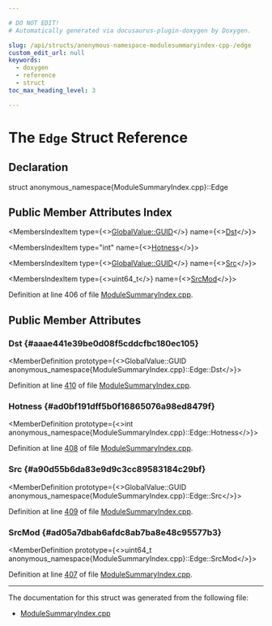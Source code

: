 ```yaml
---

# DO NOT EDIT!
# Automatically generated via docusaurus-plugin-doxygen by Doxygen.

slug: /api/structs/anonymous-namespace-modulesummaryindex-cpp-/edge
custom_edit_url: null
keywords:
  - doxygen
  - reference
  - struct
toc_max_heading_level: 3

---
```





# The `Edge` Struct Reference

<DoxygenPage pluginConfig={pluginConfig}>



## Declaration

<CodeBlock>struct anonymous_namespace{ModuleSummaryIndex.cpp}::Edge</CodeBlock>

## Public Member Attributes Index

<MembersIndex>

<MembersIndexItem
  type={<><a href="/docs/api/classes/llvm/globalvalue/#a3af0428ec6e48cb2f05c199b7b9f7e07">GlobalValue::GUID</a></>}
  name={<><a href="#aaae441e39be0d08f5cddcfbc180ec105">Dst</a></>}>
</MembersIndexItem>

<MembersIndexItem
  type="int"
  name={<><a href="#ad0bf191dff5b0f16865076a98ed8479f">Hotness</a></>}>
</MembersIndexItem>

<MembersIndexItem
  type={<><a href="/docs/api/classes/llvm/globalvalue/#a3af0428ec6e48cb2f05c199b7b9f7e07">GlobalValue::GUID</a></>}
  name={<><a href="#a90d55b6da83e9d9c3cc89583184c29bf">Src</a></>}>
</MembersIndexItem>

<MembersIndexItem
  type={<>uint64&#95;t</>}
  name={<><a href="#ad05a7dbab6afdc8ab7ba8e48c95577b3">SrcMod</a></>}>
</MembersIndexItem>

</MembersIndex>


Definition at line 406 of file <a href="/docs/api/files/lib/lib/ir/modulesummaryindex-cpp">ModuleSummaryIndex.cpp</a>.

<SectionDefinition>

## Public Member Attributes

### Dst {#aaae441e39be0d08f5cddcfbc180ec105}

<MemberDefinition
  prototype={<>GlobalValue::GUID anonymous&#95;namespace&#123;ModuleSummaryIndex.cpp&#125;::Edge::Dst</>}>

Definition at line <a href="/docs/api/files/lib/lib/ir/modulesummaryindex-cpp/#l00410">410</a> of file <a href="/docs/api/files/lib/lib/ir/modulesummaryindex-cpp">ModuleSummaryIndex.cpp</a>.
</MemberDefinition>

### Hotness {#ad0bf191dff5b0f16865076a98ed8479f}

<MemberDefinition
  prototype={<>int anonymous&#95;namespace&#123;ModuleSummaryIndex.cpp&#125;::Edge::Hotness</>}>

Definition at line <a href="/docs/api/files/lib/lib/ir/modulesummaryindex-cpp/#l00408">408</a> of file <a href="/docs/api/files/lib/lib/ir/modulesummaryindex-cpp">ModuleSummaryIndex.cpp</a>.
</MemberDefinition>

### Src {#a90d55b6da83e9d9c3cc89583184c29bf}

<MemberDefinition
  prototype={<>GlobalValue::GUID anonymous&#95;namespace&#123;ModuleSummaryIndex.cpp&#125;::Edge::Src</>}>

Definition at line <a href="/docs/api/files/lib/lib/ir/modulesummaryindex-cpp/#l00409">409</a> of file <a href="/docs/api/files/lib/lib/ir/modulesummaryindex-cpp">ModuleSummaryIndex.cpp</a>.
</MemberDefinition>

### SrcMod {#ad05a7dbab6afdc8ab7ba8e48c95577b3}

<MemberDefinition
  prototype={<>uint64&#95;t anonymous&#95;namespace&#123;ModuleSummaryIndex.cpp&#125;::Edge::SrcMod</>}>

Definition at line <a href="/docs/api/files/lib/lib/ir/modulesummaryindex-cpp/#l00407">407</a> of file <a href="/docs/api/files/lib/lib/ir/modulesummaryindex-cpp">ModuleSummaryIndex.cpp</a>.
</MemberDefinition>

</SectionDefinition>

<hr/>

The documentation for this struct was generated from the following file:

<ul>
<li><a href="/docs/api/files/lib/lib/ir/modulesummaryindex-cpp">ModuleSummaryIndex.cpp</a></li>
</ul>

</DoxygenPage>
